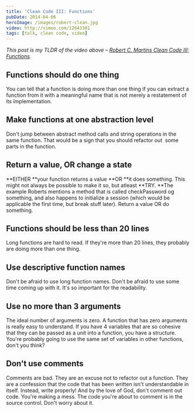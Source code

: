 ```yaml
---
title: 'Clean Code III: Functions'
pubDate: 2014-04-06
heroImage: /images/robert-clean.jpg
video: http://vimeo.com/12643301
tags: [talk, clean code, video]
---
```



<Vimeo id="https://vimeo.com/12643301"  />

_This post is my TLDR of the video above –
[Robert C. Martins Clean Code III: Functions](http://vimeo.com/12643301)._

## Functions should do one thing

You can tell that a function is doing more than one thing if you can extract a function from it with a meaningful name that is not merely a restatement of its implementation.

## Make functions at one abstraction level

Don't jump between abstract method calls and string operations in the same function. That would be a sign that you should refactor out  some parts in the function.

## Return a value, OR change a state

**EITHER **your function returns a value **OR **it does something. This might not always be possible to make it so, but atleast **TRY. **The example Roberts mentions a method that is called checkPassword og something, and also happens to initialize a session (which would be applicable the first time, but break stuff later). Return a value OR do something.

## Functions should be less than 20 lines

Long functions are hard to read. If they're more than 20 lines, they probably are doing more than one thing.

## Use descriptive function names

Don't be afraid to use long function names. Don't be afraid to use some time coming up with it. It's so important for the readability.

## Use no more than 3 arguments

The ideal number of arguments is zero. A function that has zero arguments is really easy to understand. If you have 4 variables that are so cohesive that they can be passed as a unit into a function, you have a structure. You're probably going to use the same set of variables in other functions, don't you think?

## Don't use comments

Comments are bad. They are an excuse not to refactor out a function. They are a confession that the code that has been written isn't understandable in itself. Instead, write properly! And by the love of God, don't comment out code. You're making a mess. The code you're about to comment is in the source control. Don't worry about it.
